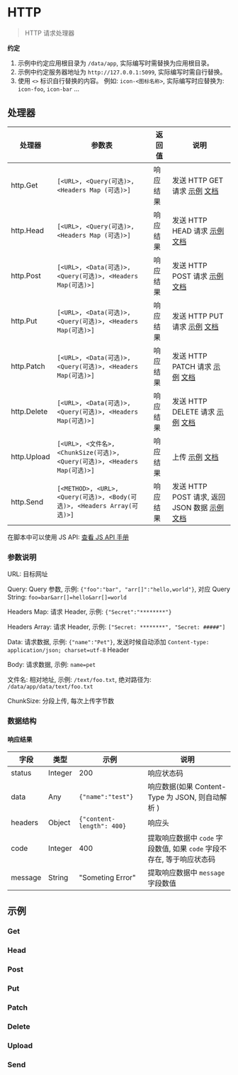 # HTTP

<blockquote>
  <p>HTTP 请求处理器</p>
</blockquote>

**约定**

1. 示例中约定应用根目录为 `/data/app`, 实际编写时需替换为应用根目录。
2. 示例中约定服务器地址为 `http://127.0.0.1:5099`, 实际编写时需自行替换。
3. 使用 `<>` 标识自行替换的内容。 例如: `icon-<图标名称>`, 实际编写时应替换为: `icon-foo`, `icon-bar` ...

## 处理器

| 处理器      | 参数表                                                                     | 返回值   | 说明                                                                  |
| ----------- | -------------------------------------------------------------------------- | -------- | --------------------------------------------------------------------- |
| http.Get    | `[<URL>, <Query(可选)>, <Headers Map (可选)>]`                             | 响应结果 | 发送 HTTP GET 请求 [示例](#get) [文档](./HTTP/Get)                    |
| http.Head   | `[<URL>, <Query(可选)>, <Headers Map (可选)>]`                             | 响应结果 | 发送 HTTP HEAD 请求 [示例](#head) [文档](./HTTP/Head)                 |
| http.Post   | `[<URL>, <Data(可选)>, <Query(可选)>, <Headers Map(可选)>]`                | 响应结果 | 发送 HTTP POST 请求 [示例](#post) [文档](./HTTP/Post)                 |
| http.Put    | `[<URL>, <Data(可选)>, <Query(可选)>, <Headers Map(可选)>]`                | 响应结果 | 发送 HTTP PUT 请求 [示例](#put) [文档](./HTTP/Put)                    |
| http.Patch  | `[<URL>, <Data(可选)>, <Query(可选)>, <Headers Map(可选)>]`                | 响应结果 | 发送 HTTP PATCH 请求 [示例](#patch) [文档](./HTTP/Patch)              |
| http.Delete | `[<URL>, <Data(可选)>, <Query(可选)>, <Headers Map(可选)>]`                | 响应结果 | 发送 HTTP DELETE 请求 [示例](#delete) [文档](./HTTP/Delete)           |
| http.Upload | `[<URL>, <文件名>, <ChunkSize(可选)>, <Query(可选)>, <Headers Map(可选)>]` | 响应结果 | 上传 [示例](#upload) [文档](./HTTP/Upload)                            |
| http.Send   | `[<METHOD>, <URL>, <Query(可选)>, <Body(可选)>, <Headers Array(可选)>]`    | 响应结果 | 发送 HTTP POST 请求, 返回 JSON 数据 [示例](#send) [文档](./HTTP/Send) |

在脚本中可以使用 JS API: [查看 JS API 手册](../JSAPI/HTTP)

### 参数说明

URL: 目标网址

Query: Query 参数, 示例: `{"foo":"bar", "arr[]":"hello,world"}`, 对应 Query String: `foo=bar&arr[]=hello&arr[]=world`

Headers Map: 请求 Header, 示例: `{"Secret":"********"}`

Headers Array: 请求 Header, 示例: `["Secret: ********", "Secret: #####"]`

Data: 请求数据, 示例: `{"name":"Pet"}`, 发送时候自动添加 `Content-type: application/json; charset=utf-8` Header

Body: 请求数据, 示例: `name=pet`

文件名: 相对地址, 示例: `/text/foo.txt`, 绝对路径为: `/data/app/data/text/foo.txt`

ChunkSize: 分段上传, 每次上传字节数

### 数据结构

#### 响应结果

| 字段    | 类型    | 示例                      | 说明                                                                   |
| ------- | ------- | ------------------------- | ---------------------------------------------------------------------- |
| status  | Integer | 200                       | 响应状态码                                                             |
| data    | Any     | `{"name":"test"}`         | 响应数据(如果 Content-Type 为 JSON, 则自动解析 )                       |
| headers | Object  | `{"content-length": 400}` | 响应头                                                                 |
| code    | Integer | 400                       | 提取响应数据中 `code` 字段数值, 如果 `code` 字段不存在, 等于响应状态码 |
| message | String  | "Someting Error"          | 提取响应数据中 `message` 字段数值                                      |

## 示例

### Get

### Head

### Post

### Put

### Patch

### Delete

### Upload

### Send
